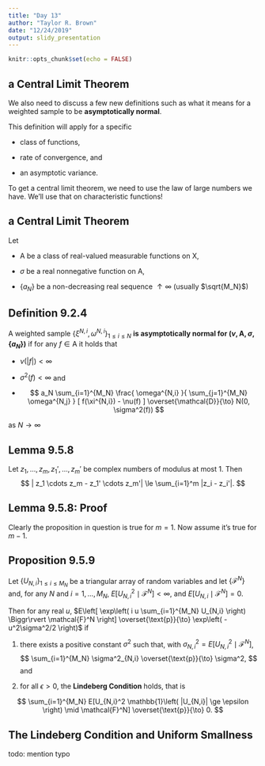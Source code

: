 ```yaml
---
title: "Day 13"
author: "Taylor R. Brown"
date: "12/24/2019"
output: slidy_presentation
---
```


```r
knitr::opts_chunk$set(echo = FALSE)
```


## a Central Limit Theorem

We also need to discuss a few new definitions such as what it means for a weighted sample to be **asymptotically normal**.

This definition will apply for a specific 

- class of functions,

- rate of convergence, and 

- an asymptotic variance.


To get a central limit theorem, we need to use the law of large numbers we have. We'll use that on characteristic functions!

## a Central Limit Theorem


Let 

- $\mathsf{A}$ be a class of real-valued measurable functions on $\mathsf{X}$, 

- $\sigma$ be a real nonnegative function on $\mathsf{A}$,

- $\{a_N\}$ be a non-decreasing real sequence $\uparrow \infty$ (usually $\sqrt{M_N}$)



## Definition 9.2.4

A weighted sample $\{ \xi^{N,i}, \omega^{N,i} \}_{1 \le i \le N}$ **is asymptotically normal for $(\nu, \mathsf{A}, \sigma, \{a_N\})$** if for any $f \in \mathsf{A}$ it holds that 

- $\nu(|f|) < \infty$

- $\sigma^2(f) < \infty$ and

-
$$
a_N \sum_{i=1}^{M_N} \frac{ \omega^{N,i} }{ \sum_{j=1}^{M_N} \omega^{N,j} } [ f(\xi^{N,i}) - \nu(f) ] \overset{\mathcal{D}}{\to} N(0, \sigma^2(f))
$$

as $N \to \infty$


## Lemma 9.5.8

Let $z_1, \ldots, z_m, z_1', \ldots, z_m'$ be complex numbers of modulus at most $1$. Then 
$$
| z_1 \cdots z_m - z_1' \cdots z_m'| \le  \sum_{i=1}^m |z_i - z_i'|.
$$

## Lemma 9.5.8: Proof

Clearly the proposition in question is true for $m=1$. Now assume it's true for $m-1$.

\begin{align*}
&|z_1 \cdots z_m - z_1' \cdots z_m'| \\
&= |(z_1 \cdots z_{m-1}) z_m - (z_1 \cdots z_{m-1})z_m' + (z_1 \cdots z_{m-1})z_m'  - (z_1' \cdots z_{m-1}')z_m'| \\
&= |(z_1 \cdots z_{m-1})(z_m - z_m') + (z_1 \cdots z_{m-1} - z_1'\cdots z_{m-1}') z_m'| \\
&\le |(z_1 \cdots z_{m-1})(z_m - z_m')| + |(z_1 \cdots z_{m-1} - z_1'\cdots z_{m-1}') z_m'| \tag{tri-ineq} \\
&\le |(z_m - z_m')| + |(z_1 \cdots z_{m-1} - z_1'\cdots z_{m-1}')|  \tag{each modulus less than $1$} \\
&\le |(z_m - z_m')| + \sum_{i=1}^{m-1}|z_i - z_i'|  \tag{induction hypothesis}. 
\end{align*}

## Proposition 9.5.9

Let $\{U_{N,i}\}_{1 \le i \le M_N}$ be a triangular array of random variables and let $\{\mathcal{F}^N\}$ and, for any $N$ and $i=1,\ldots,M_N$,  $E[U_{N,i}^2 \mid \mathcal{F}^N] < \infty$, and $E[U_{N,i} \mid \mathcal{F}^N] = 0$.

Then for any real $u$, $E\left[ \exp\left( i u  \sum_{i=1}^{M_N} U_{N,i} \right) \Biggr\rvert \mathcal{F}^N \right] \overset{\text{p}}{\to} \exp\left( - u^2\sigma^2/2 \right)$ if
    
1. there exists a positive constant $\sigma^2$ such that, with $\sigma^2_{N,i} = E[U_{N,i}^2 \mid \mathcal{F}^N]$, 
$$
\sum_{i=1}^{M_N} \sigma^2_{N,i}  \overset{\text{p}}{\to} \sigma^2,
$$  and

2. for all $\epsilon > 0$, the **Lindeberg Condition** holds, that is

$$
\sum_{i=1}^{M_N} E[U_{N,i}^2 \mathbb{1}\left( |U_{N,i}| \ge \epsilon \right) \mid \mathcal{F}^N]  \overset{\text{p}}{\to} 0.
$$


## The Lindeberg Condition and Uniform Smallness

todo: mention typo


